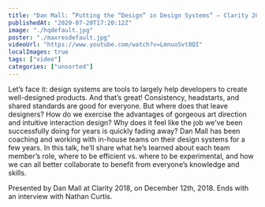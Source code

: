 ```yaml
---
title: "Dan Mall: ”Putting the “Design” in Design Systems” — Clarity 2018"
publishedAt: "2020-07-20T17:20:12Z"
image: "./hqdefault.jpg"
poster: "./maxresdefault.jpg"
videoUrl: "https://www.youtube.com/watch?v=LmnuoSvt8QI"
localImages: true
tags: ["video"]
categories: ["unsorted"]
---
```


Let’s face it: design systems are tools to largely help developers to create well-designed products. And that’s great! Consistency, headstarts, and shared standards are good for everyone. But where does that leave designers? How do we exercise the advantages of gorgeous art direction and intuitive interaction design? Why does it feel like the job we’ve been successfully doing for years is quickly fading away? Dan Mall has been coaching and working with in-house teams on their design systems for a few years. In this talk, he’ll share what he’s learned about each team member’s role, where to be efficient vs. where to be experimental, and how we can all better collaborate to benefit from everyone’s knowledge and skills.

Presented by Dan Mall at Clarity 2018, on December 12th, 2018. Ends with an interview with Nathan Curtis.
